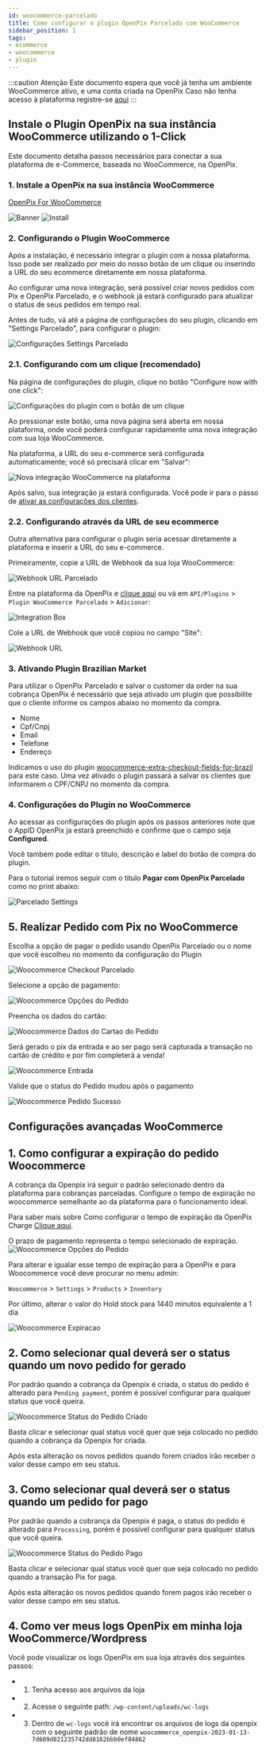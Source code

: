 ```yaml
---
id: woocommerce-parcelado
title: Como configurar o plugin OpenPix Parcelado com WooCommerce
sidebar_position: 1
tags:
- ecommerce
- woocommerce
- plugin
---
```


:::caution Atenção
Este documento espera que você já tenha um ambiente WooCommerce ativo, e uma conta criada na OpenPix
Caso não tenha acesso à plataforma registre-se [aqui](https://app.openpix.com/register?src=wordpress-docs)
:::

## Instale o Plugin OpenPix na sua instância WooCommerce utilizando o 1-Click

Este documento detalha passos necessários para conectar a sua plataforma de e-Commerce, baseada no WooCommerce, na OpenPix.

### 1. Instale a OpenPix na sua instância WooCommerce

[OpenPix For WooCommerce](https://wordpress.org/plugins/openpix-for-woocommerce/)

![Banner](/img/ecommerce/woocommerce-banner.png)
![Install](/img/ecommerce/woocommerce-plugin-install.png)

### 2. Configurando o Plugin WooCommerce

Após a instalação, é necessário integrar o plugin com a nossa plataforma. Isso pode ser realizado por meio do nosso botão de um clique ou inserindo a URL do seu ecommerce diretamente em nossa plataforma.

Ao configurar uma nova integração, será possível criar novos pedidos com Pix e OpenPix Parcelado, e o webhook já estará configurado para atualizar o status de seus pedidos em tempo real.

Antes de tudo, vá até a página de configurações do seu plugin, clicando em "Settings Parcelado", para configurar o plugin:

![Configurações Settings Parcelado](./__assets__/woocommerce-plugin-settings-v261.png)

### 2.1. Configurando com um clique (recomendado)

Na página de configurações do plugin, clique no botão "Configure now with one click":

![Configurações do plugin com o botão de um clique](./__assets__/woocommerce-parcelado-admin-1click.png)

Ao pressionar este botão, uma nova página será aberta em nossa plataforma, onde você poderá configurar rapidamente uma nova integração com sua loja WooCommerce.

Na plataforma, a URL do seu e-commerce será configurada automaticamente; você só precisará clicar em "Salvar":

![Nova integração WooCommerce na plataforma](./__assets__/woocommerce-save-platform-parcelado-integration.png)

Após salvo, sua integração ja estará configurada. Você pode ir para o passo de [ativar as configurações dos clientes](#3-ativando-plugin-brazilian-market).

### 2.2. Configurando através da URL de seu ecommerce

Outra alternativa para configurar o plugin seria acessar diretamente a plataforma e inserir a URL do seu e-commerce.

Primeiramente, copie a URL de Webhook da sua loja WooCommerce:

![Webhook URL Parcelado](./__assets__/woocommerce-plugin-webhook-parcelado.png)

Entre na plataforma da OpenPix e [clique aqui](https://app.openpix.com/home/applications/woocommerce-pix-credit-card/add/oneclick) ou vá em `API/Plugins` > `Plugin WooCommerce Parcelado` > `Adicionar`:

![Integration Box](./__assets__/woocommerce-integration-box-parcelado.png)

Cole a URL de Webhook que você copiou no campo "Site":

![Webhook URL](./__assets__/woocommerce-plugin-tutorial.png)

### 3. Ativando Plugin Brazilian Market

Para utilizar o OpenPix Parcelado e salvar o customer da order na sua cobrança OpenPix é necessário que seja ativado um plugin que possibilite que o cliente informe os campos abaixo no momento da compra.

- Nome
- Cpf/Cnpj
- Email
- Telefone
- Endereço

Indicamos o uso do plugin [woocommerce-extra-checkout-fields-for-brazil](https://wordpress.org/plugins/woocommerce-extra-checkout-fields-for-brazil/) para este caso. Uma vez ativado o plugin passará a salvar os clientes que informarem o CPF/CNPJ no momento da compra.

### 4. Configurações do Plugin no WooCommerce
Ao acessar as configurações do plugin após os passos anteriores note que o AppID OpenPix ja estará preenchido e confirme que o campo seja **Configured**.

Você também pode editar o titulo, descrição e label do botão de compra do plugin.

Para o tutorial iremos seguir com o titulo **Pagar com OpenPix Parcelado** como no print abaixo:

![Parcelado Settings](./__assets__/woo-settings-parcelado.png)

## 5. Realizar Pedido com Pix no WooCommerce

Escolha a opção de pagar o pedido usando OpenPix Parcelado ou o nome que você escolheu no momento da configuração do Plugin

![Woocommerce Checkout Parcelado](./__assets__/woo-checkout-parcelado.png)

Selecione a opção de pagamento:

![Woocommerce Opções do Pedido](./__assets__/woo-pedido-1.png)

Preencha os dados do cartão:

![Woocommerce Dados do Cartao do Pedido](./__assets__/woo-pedido-cartao.png)

Será gerado o pix da entrada e ao ser pago será capturada a transação no cartão de crédito e por fim completerá a venda!

![Woocommerce Entrada](./__assets__/woo-parcelado-entrada.png)

Valide que o status do Pedido mudou após o pagamento

![Woocommerce Pedido Sucesso](./__assets__/woo-pedido-sucesso.png)

## Configurações avançadas WooCommerce

## 1. Como configurar a expiração do pedido Woocommerce

A cobrança da Openpix irá seguir o padrão selecionado dentro da plataforma para cobranças parceladas. Configure o tempo de expiração no woocommerce semelhante ao da plataforma para o funcionamento ideal.

Para saber mais sobre Como configurar o tempo de expiração da OpenPix Charge [Clique aqui](/docs/flows/flow-edit-default-expiration).

O prazo de pagamento representa o tempo selecionado de expiração.
![Woocommerce Opções do Pedido](./__assets__/woo-parcelado-payment-term.png)

Para alterar e igualar esse tempo de expiração para a OpenPix e para Woocommerce você deve procurar no menu admin:

`Woocommerce` > `Settings` > `Products` > `Inventory`

Por último, alterar o valor do Hold stock para 1440 minutos equivalente a 1 dia

![Woocommerce Expiracao](/img/ecommerce/woo-expiracao.png)

## 2. Como selecionar qual deverá ser o status quando um novo pedido for gerado

Por padrão quando a cobrança da Openpix é criada, o status do pedido é alterado para `Pending payment`, porém é possível configurar para qualquer status que você queira.

![Woocommerce Status do Pedido Criado](/img/ecommerce/woocommerce-status-when-create-default.png)

Basta clicar e selecionar qual status você quer que seja colocado no pedido quando a cobrança da Openpix for criada.

Após esta alteração os novos pedidos quando forem criados irão receber o valor desse campo em seu status.

## 3. Como selecionar qual deverá ser o status quando um pedido for pago

Por padrão quando a cobrança da Openpix é paga, o status do pedido é alterado para `Processing`, porém é possível configurar para qualquer status que você queira.

![Woocommerce Status do Pedido Pago](/img/ecommerce/woocommerce-status-when-paid-default.png)

Basta clicar e selecionar qual status você quer que seja colocado no pedido quando a transação Pix for paga.

Após esta alteração os novos pedidos quando forem pagos irão receber o valor desse campo em seu status.

## 4. Como ver meus logs OpenPix em minha loja WooCommerce/Wordpress

Você pode visualizar os logs OpenPix em sua loja através dos seguintes passos:

- 1. Tenha acesso aos arquivos da loja
- 2. Acesse o seguinte path: `/wp-content/uploads/wc-logs`
- 3. Dentro de `wc-logs` você irá encontrar os arquivos de logs da openpix com o seguinte padrão de nome `woocommerce_openpix-2023-01-13-7d609d821235742dd8162bbb0ef84862`

